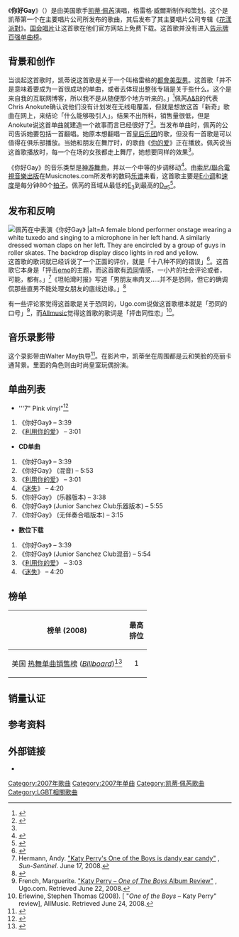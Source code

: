 {{Infobox song
| name       = 你好Gay
| original_name = Ur So Gay
| language   = en
| cover      = Katyursogayep.jpg
| caption    = 
| type       = single
| artist     = [[凯蒂·佩芮|凯蒂·佩芮]]
| album      = [[花漾派對|花漾派對]]
| released   = {{Start date|2007|11|20}}
| format     = {{Flat list|
*[[CD单曲|CD单曲]]
*[[數位音樂下載|数位下载]]
}}
| recorded   = 2007年火箭傳送帶录音室 <SMALL>(洛杉矶, 加州)</SMALL>
| genre      = [[神游舞曲|神游舞曲]]
| label      = [[Capitol_Records|国会]]
| writer     = {{Flat list|
*凯蒂·佩芮
*{{le|格雷格·威爾斯|Greg Wells}}
}}
| producer   = 格雷格·威爾斯
| length     = 3:39
| misc       = {{External music video|{{YouTube|tWbLkXhGEmo|"你好Gay"}}|type = song}}
}}
《'''你好Gay'''》（{{lang-en|'''Ur So Gay'''}}）是由美国歌手[[凯蒂·佩芮|凯蒂·佩芮]]演唱，格雷格·威爾斯制作和{{le|德魯·皮爾遜（作曲家）|Drew Pearson (songwriter)|德魯·皮爾遜}}策划。这个是凯蒂第一个在主要唱片公司所发布的歌曲，其后发布了其主要唱片公司专辑《[[花漾派對|花漾派對]]》。[[国会唱片|国会唱片]]让这首歌在他们官方网站上免费下载。这首歌并没有进入[[告示牌百强单曲榜|告示牌百强单曲榜]]。

==背景和创作==
当谈起这首歌时，凯蒂说这首歌是关于一个叫格雷格的[[都會美型男|都會美型男]]。这首歌「并不是意味着要成为一首很成功的单曲，或者去体现出整张专辑是关于些什么。这个是来自我的互联网博客，所以我不是从随便那个地方听来的。」<ref name="Prefix">{{cite web|url=http://www.prefixmag.com/features/katy-perry/interview/17027/|title=Katy Perry: Interview|date=February 6, 2008|first=Mike|last=Burr|work=Prefix|accessdate=August 20, 2010|archive-date=2012-03-18|archive-url=https://www.webcitation.org/66Fdt92X4?url=http://www.prefixmag.com/features/katy-perry/interview/17027/|dead-url=no}}</ref>佩芮[[A&R|A&R]]的代表Chris Anokute确认说他们没有计划发在无线电覆盖，但就是想放这首「新奇」歌曲在网上，来结论「什么能够吸引人」。结果不出所料，销售量很低，但是Anokute说这首单曲就建造一个故事而言已经很好了<ref name="hitquarters.com">{{cite web |url=http://www.hitquarters.com/index.php3?page=intrview/opar/intrview_Chris_Anokute_Interview.html |title=Interview With Chris Anokute |publisher=HitQuarters |date=October 18, 2010 |accessdate=October 24, 2010 |archive-url=https://web.archive.org/web/20140713070818/http://www.hitquarters.com/index.php3?page=intrview%2Fopar%2Fintrview_Chris_Anokute_Interview.html |archive-date=2014-07-13 |dead-url=yes }}</ref>。当发布单曲时，佩芮的公司告诉她要包括一首翻唱。她原本想翻唱一首[[皇后乐团|皇后乐团]]的歌，但没有一首歌是可以值得在俱乐部播放。当她和朋友在舞厅时，{{le|外野合唱團|The Outfield}}的歌曲《[[你的爱|你的爱]]》正在播放。佩芮说当这首歌播放时，每一个在场的女孩都走上舞厅，她想要同样的效果<ref name="Prefix"/>。

《你好Gay》的音乐类型是[[神游舞曲|神游舞曲]]，并以一个中等的步调移动<ref name="arizona">{{cite web |url=http://pqasb.pqarchiver.com/azcentral/access/1702761281.html?FMT=ABS&FMTS=ABS:FT&type=current&date=Jun+21%2C+2008&author=Ed+Masley&pub=Arizona+Republic&desc=Perry+joins+the+forces+of+Warped&pqatl=google|title=Perry joins the forces of Warped|first=Ed |last=Masley|publisher=Arizona Central |date=June 21, 2008 |accessdate=July 1, 2012}}</ref>。由[[索尼/聯合電視音樂出版|索尼/聯合電視音樂出版]]在Musicnotes.com所发布的数码[[乐谱|乐谱]]来看，这首歌主要是[[E小调|E小调]]和[[速度_(音樂)|速度]]是每分钟80个[[速度_(音樂)|拍子]]。佩芮的音域从最低的[[E_(音名)|E<sub>3</sub>]]到最高的[[D_(音名)|D<sub>#5</sub>]]<ref name="sheet music">{{cite web|url=http://www.musicnotes.com/sheetmusic/mtdFPE.asp?ppn=MN0067922&|title=Katy Perry– Ur So Gay Sheet Music (Digital Download)|publisher=Musicnotes.com|accessdate=July 1, 2012|archive-date=2013-05-25|archive-url=https://web.archive.org/web/20130525145947/http://www.musicnotes.com/sheetmusic/mtdFPE.asp?ppn=MN0067922&|dead-url=no}}</ref>。

==发布和反响==
[[File:California Dreams Tour (Ur So Gay).jpg|thumb|佩芮在{{le|加州之夢世界巡迴演唱會|California Dreams Tour}}中表演《你好Gay》
|alt=A female blond performer onstage wearing a white tuxedo and singing to a microphone in her left hand. A similarly dressed woman claps on her left. They are encircled by a group of guys in roller skates. The backdrop display disco lights in red and yellow.]]
这首歌的歌词就已经诉说了一个正面的评价，就是「十八种不同的错误」<ref>{{cite web|last=Slezak|first=Michael|url=http://popwatch.ew.com/popwatch/2008/01/katy-perry-gay.html|title=How awesome is Katy Perry's 'Ur So Gay'?|work=Entertainment Weekly''|date=Jan 7, 2008|accessdate=June 22, 2008|archive-date=2009-05-30|archive-url=https://web.archive.org/web/20090530092345/http://popwatch.ew.com/popwatch/2008/01/katy-perry-gay.html|dead-url=no}}</ref>。这首歌它本身是「抨击[[emo|emo]]的主题，而这首歌有[[同性恋恐惧|恐同]]情感，一小片的社会评论或者，可能，都有。」<ref>Hermann, Andy. [http://www.sun-sentinel.com/entertainment/events/sfl-j17cd-katysbjun17,0,2341281.story "Katy Perry's One of the Boys is dandy ear candy"] {{Wayback|url=http://www.sun-sentinel.com/entertainment/events/sfl-j17cd-katysbjun17,0,2341281.story |date=20080716015556 }}, ''Sun-Sentinel''. June 17, 2008.</ref>《坦帕灣时报》写道「男朋友串肉叉.....并不是恐同，但它的确调侃那些直男不能处理女朋友的底线边缘。」<ref>{{cite news|last=Daly|first=Sean|url=http://www.tampabay.com/features/music/article629678.ece|title=Sean Daly's CD picks: Katy Perry, the Fratellis, Ed Harcourt|newspaper=Tampa Bay Times|date=June 22, 2008|accessdate=June 24, 2008|deadurl=yes|archiveurl=https://web.archive.org/web/20081202032411/http://www.tampabay.com/features/music/article629678.ece|archivedate=2008年12月2日}}</ref>

有一些评论家觉得这首歌是关于恐同的，Ugo.com说做这首歌根本就是「恐同的口号」<ref>French, Marguerite. [http://www.ugo.com/ugo/html/article/?id=18764&sectionId=2 "Katy Perry – ''One of The Boys'' Album Review"] {{Wayback|url=http://www.ugo.com/ugo/html/article/?id=18764&sectionId=2 |date=20080701143547 }}, Ugo.com. Retrieved June 22, 2008.</ref>，而[[Allmusic|Allmusic]]觉得这首歌的歌词是「抨击同性恋」<ref name="AllMusic">Erlewine, Stephen Thomas (2008). [{{Allmusic|class=album|id=r1388803|pure_url=yes}} "''One of the Boys'' – Katy Perry" review], AllMusic. Retrieved June 24, 2008.</ref>。

==音乐录影带==
这个录影带由Walter May执导<ref>{{Cite web |url=http://vids.myspace.com/index.cfm?fuseaction=vids.individual&VideoID=30547979 |title=Video Ur So Gay van Katy Perry – Myspace Video<!-- Bot generated title --> |accessdate=2016-09-04 |archive-date=2009-01-07 |archive-url=https://web.archive.org/web/20090107091326/http://vids.myspace.com/index.cfm?fuseaction=vids.individual&VideoID=30547979 |dead-url=yes }}</ref>。在影片中，凯蒂坐在周围都是云和笑脸的亮丽卡通背景。里面的角色则由时尚皇室玩偶扮演。

==单曲列表==
* '''7" Pink vinyl"<ref>{{Cite web |url=http://www.discogs.com/release/1181336 |title=Katy Perry – Ur So Gay<!-- Bot generated title --> |accessdate=2016-09-04 |archive-date=2018-11-30 |archive-url=https://web.archive.org/web/20181130122740/https://www.discogs.com/release/1181336 |dead-url=no }}</ref>
# 《你好Gay》 – 3:39
# 《[[Your_Love_(The_Outfield_song)|利用你的爱]]》 – 3:01

* '''CD单曲'''
# 《你好Gay》 – 3:39
# 《你好Gay》 (混音) – 5:53
# 《[[Your_Love_(The_Outfield_song)|利用你的爱]]》 – 3:01
# 《[[花漾派對|迷失]]》 – 4:20
# 《你好Gay》 (乐器版本) – 3:38
# 《你好Gay》 (Junior Sanchez Club乐器版本) – 5:55
# 《你好Gay》 (无伴奏合唱版本) – 3:15

* '''数位下载'''
# 《你好Gay》 – 3:39
# 《你好Gay》 (Junior Sanchez Club混音) – 5:54
# 《[[Your_Love_(The_Outfield_song)|利用你的爱]]》 – 3:03
# 《[[花漾派對|迷失]]》 – 4:20

==榜单==
{| class="wikitable sortable plainrowheaders"
|-
! 榜单 (2008)
! 最高<br>排位
|-
!scope="row"|美国 [[热舞单曲销售榜|热舞单曲销售榜]] (''[[告示牌_(雜誌)|Billboard]]'')<ref>{{Cite web|url=http://www.billboard.com/biz/charts/2008-06-28/hot-dance-singles-sales|title=Singles Chart Search Results: "Ur So Gay|work=[[告示牌_(雜誌)|Billboard]]|accessdate=August 9, 2013|archive-date=2019-05-05|archive-url=https://web.archive.org/web/20190505045155/https://www.billboard.com/biz/charts/2008-06-28/hot-dance-singles-sales|dead-url=no}}</ref>
|align="center"|1
|}

==销量认证==
{{Certification Table Top}}
{{Certification Table Entry|region=Brazil|type=single|award=白金|artist=Katy Perry|title=Ur So Gay|relyear=2008|certyear=2015|accessdate=July 27, 2016|salesamount=100,000}}
{{Certification Table Entry|region=United States|award=金|type=single|artist=Katy Perry|title=Ur So Gay|relyear=2008|certyear=2015|accessdate=July 27, 2016|salesamount=500,000}}
{{Certification Table Bottom}}

==参考资料==
{{reflist|colwidth=30em}}

==外部链接==
* {{MetroLyrics song|katy-perry|ur-so-gay}}<!-- Licensed lyrics provider -->

{{Katy Perry songs}}

[[Category:2007年歌曲|Category:2007年歌曲]]
[[Category:2007年单曲|Category:2007年单曲]]
[[Category:凯蒂·佩芮歌曲|Category:凯蒂·佩芮歌曲]]
[[Category:LGBT相關歌曲|Category:LGBT相關歌曲]]